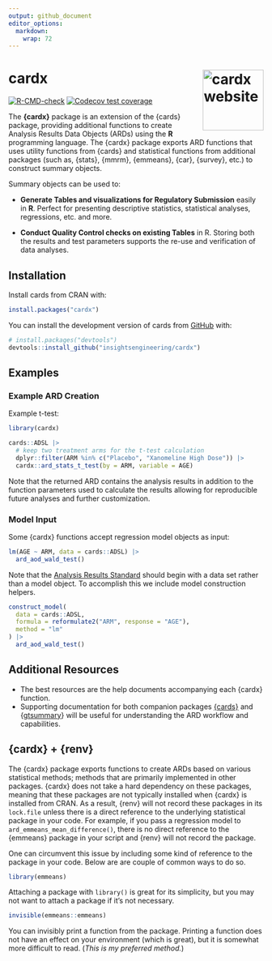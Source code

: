 ```yaml
---
output: github_document
editor_options: 
  markdown: 
    wrap: 72
---
```


# cardx <a href="https://insightsengineering.github.io/cardx/"><img src="man/figures/logo.png" align="right" height="120" alt="cardx website" /></a>
 
<!-- badges: start -->
[![R-CMD-check](https://github.com/insightsengineering/cardx/actions/workflows/R-CMD-check.yaml/badge.svg)](https://github.com/insightsengineering/cardx/actions/workflows/R-CMD-check.yaml)
[![Codecov test coverage](https://codecov.io/gh/insightsengineering/cardx/branch/main/graph/badge.svg)](https://app.codecov.io/gh/insightsengineering/cardx?branch=main)
<!-- badges: end -->

The **{cardx}** package is an extension of the {cards} package, providing additional functions to create Analysis Results Data Objects (ARDs) using the **R** programming language.
The {cardx} package exports ARD functions that uses utility functions from {cards} and statistical functions from additional packages (such as, {stats}, {mmrm}, {emmeans}, {car}, {survey}, etc.) to construct summary objects.

Summary objects can be used to:

-   **Generate Tables and visualizations for Regulatory Submission**
    easily in **R**. Perfect for presenting descriptive statistics,
    statistical analyses, regressions, etc. and more.

-   **Conduct Quality Control checks on existing Tables** in R.
    Storing both the results and test parameters supports the re-use and
    verification of data analyses.

## Installation

Install cards from CRAN with:

```r
install.packages("cardx")
```

You can install the development version of cards from [GitHub](https://github.com/) with:

``` r
# install.packages("devtools")
devtools::install_github("insightsengineering/cardx")
```

## Examples

### Example ARD Creation

Example t-test:

```r
library(cardx)

cards::ADSL |>
  # keep two treatment arms for the t-test calculation
  dplyr::filter(ARM %in% c("Placebo", "Xanomeline High Dose")) |>
  cardx::ard_stats_t_test(by = ARM, variable = AGE)
```

Note that the returned ARD contains the analysis results in addition to
the function parameters used to calculate the results allowing for
reproducible future analyses and further customization.

### Model Input

Some {cardx} functions accept regression model objects as input:

```r
lm(AGE ~ ARM, data = cards::ADSL) |>
  ard_aod_wald_test()
```

Note that the [Analysis Results Standard](https://www.cdisc.org/standards/foundational/analysis-results-standard) should begin with a data set rather than a model object.
To accomplish this we include model construction helpers.

```r
construct_model(
  data = cards::ADSL,
  formula = reformulate2("ARM", response = "AGE"),
  method = "lm"
) |>
  ard_aod_wald_test()
```

## Additional Resources

-   The best resources are the help documents accompanying each {cardx} function.
-   Supporting documentation for both companion packages [{cards}](https://insightsengineering.github.io/cards/) and {[gtsummary](https://www.danieldsjoberg.com/gtsummary/index.html)} will be useful for understanding the ARD workflow and capabilities.

## {cardx} + {renv}

The {cardx} package exports functions to create ARDs based on various statistical methods; methods that are primarily implemented in other packages.
{cardx} does not take a hard dependency on these packages, meaning that these packages are not typically installed when {cardx} is installed from CRAN.
As a result, {renv} will not record these packages in its `lock.file` unless there is a direct reference to the underlying statistical package in your code. 
For example, if you pass a regression model to `ard_emmeans_mean_difference()`, there is no direct reference to the {emmeans} package in your script and {renv} will not record the package.

One can circumvent this issue by including some kind of reference to the package in your code.
Below are are couple of common ways to do so.

```r
library(emmeans)
```

Attaching a package with `library()` is great for its simplicity, but you may not want to attach a package if it's not necessary.

```r
invisible(emmeans::emmeans)
```

You can invisibly print a function from the package.
Printing a function does not have an effect on your environment (which is great), but it is somewhat more difficult to read.
(_This is my preferred method._)
